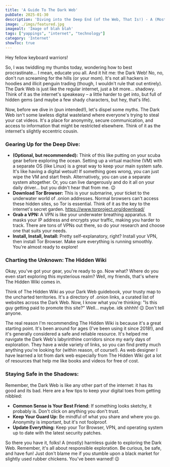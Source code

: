```yaml
---
title: 'A Guide To The Dark Web'
pubDate: 2025-01-30
description: 'Diving into the Deep End (of the Web, That Is!) - A (Mostly) Harmless Guide to the Dark Web'
image: ./imgs/featured.jpg
imagealt: 'Image of blah blah'
tags: ["yappings", "internet", "technology"]
category: 'Internet'
showToc: true
---
```

Hey fellow keyboard warriors!

So, I was twiddling my thumbs today, wondering how to best procrastinate... I mean, educate you all. And it hit me: the Dark Web! No, no, don't run screaming for the hills (or your mom). It's not all hackers in hoodies and illicit penguin trading (though, I wouldn't rule that out entirely). The Dark Web is just like the regular internet, just a bit more… shadowy. Think of it as the internet's speakeasy – a little harder to get into, but full of hidden gems (and maybe a few shady characters, but hey, that's life).

Now, before we dive in (pun intended!), let's dispel some myths. The Dark Web isn't some lawless digital wasteland where everyone's trying to steal your cat videos. It's a place for anonymity, secure communication, and access to information that might be restricted elsewhere. Think of it as the internet's slightly eccentric cousin.

### Gearing Up for the Deep Dive:​
- **(Optional, but recommended):** Think of this like putting on your scuba gear before exploring the ocean. Setting up a virtual machine (VM) with a separate OS (like Linux) is a great way to keep your main system safe. It's like having a digital wetsuit! If something goes wrong, you can just wipe the VM and start fresh. Alternatively, you can use a separate system altogether. Or, you can live dangerously and do it all on your daily driver... but you didn't hear that from me. 😉
- **Download Tor Browser:** This is your submarine, your ticket to the underwater world of .onion addresses. Normal browsers can't access these hidden sites, so Tor is essential. Think of it as the key to the internet's secret garden. https://www.torproject.org/download/
- **Grab a VPN:** A VPN is like your underwater breathing apparatus. It masks your IP address and encrypts your traffic, making you harder to track. There are tons of VPNs out there, so do your research and choose one that suits your needs.
- **Install, Install, Install:** Pretty self-explanatory, right? Install your VPN, then install Tor Browser. Make sure everything is running smoothly. You're almost ready to explore!

### Charting the Unknown: The Hidden Wiki​
Okay, you've got your gear, you're ready to go. Now what? Where do you even start exploring this mysterious realm? Well, my friends, that's where The Hidden Wiki comes in.

Think of The Hidden Wiki as your Dark Web guidebook, your trusty map to the uncharted territories. It's a directory of .onion links, a curated list of websites across the Dark Web. Now, I know what you're thinking: "Is this guy getting paid to promote this site?" Well… maybe. idk shhhh! 😉 Don't tell anyone.

The real reason I'm recommending The Hidden Wiki is because it's a great starting point. It's been around for ages (I've been using it since 2018!), and it's generally considered a safe and reliable resource. It's helped me navigate the Dark Web's labyrinthine corridors since my early days of exploration. They have a wide variety of links, so you can find pretty much anything you're looking for (within reason, of course!). As web designer I have learned a lot from dark web especially from The Hidden Wiki got a lot of resources that help me like books and videos for free of cost.

### Staying Safe in the Shadows:​

Remember, the Dark Web is like any other part of the internet: it has its good and its bad. Here are a few tips to keep your digital toes from getting nibbled:

- **Common Sense is Your Best Friend:** If something looks sketchy, it probably is. Don't click on anything you don't trust.
- **Keep Your Guard Up:** Be mindful of what you share and where you go. Anonymity is important, but it's not foolproof.
- **Update Everything:** Keep your Tor Browser, VPN, and operating system up to date with the latest security patches.

So there you have it, folks! A (mostly) harmless guide to exploring the Dark Web. Remember, it's all about responsible exploration. Be curious, be safe, and have fun! Just don't blame me if you stumble upon a black market for slightly used rubber chickens. You've been warned! 😉